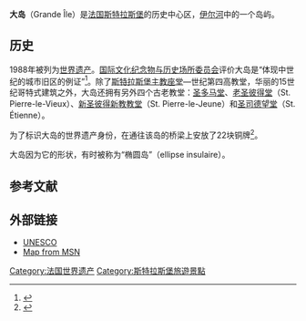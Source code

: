 {{Infobox World Heritage Site
| en_name = Strasbourg, Grande-Île and Neustadt
| fr_name = Strasbourg, Grande-Île et Neustadt
|Image       = [[File:Strasbourg_Roofs.jpg|350px]]
| country = {{FRA}}
| zh_name = [[斯特拉斯堡|斯特拉斯堡]]：大岛和[[斯特拉斯堡新城|新城]]
| criterion_c = i, ii, iv
| ID = 495
| Region = 欧洲和北美地区
| rg_year = 1988
| org_url = http://whc.unesco.org/en/list/495
}}
'''大岛'''（Grande Île）是[[法国|法国]][[斯特拉斯堡|斯特拉斯堡]]的历史中心区，[[伊尔河|伊尔河]]中的一个岛屿。

==历史==
1988年被列为[[世界遗产|世界遗产]]。[[国际文化纪念物与历史场所委员会|国际文化纪念物与历史场所委员会]]评价大岛是“体现中世纪的城市旧区的例证”<ref>{{Cite web |url=http://whc.unesco.org/archive/advisory_body_evaluation/495.pdf |title=Strasbourg Grand ile 495 |accessdate=2010-03-11 |archive-date=2008-12-19 |archive-url=https://web.archive.org/web/20081219125702/http://whc.unesco.org/archive/advisory_body_evaluation/495.pdf |dead-url=no }}</ref>。除了[[斯特拉斯堡主教座堂|斯特拉斯堡主教座堂]]—世纪第四高教堂，华丽的15世纪哥特式建筑之外，大岛还拥有另外四个古老教堂：[[圣多马教堂_(斯特拉斯堡)|圣多马堂]]、[[老圣彼得教堂_(斯特拉斯堡)|老圣彼得堂]]（St. Pierre-le-Vieux）、[[新圣彼得新教教堂|新圣彼得新教教堂]]（St. Pierre-le-Jeune）和[[圣斯德望教堂_(斯特拉斯堡)|圣司德望堂]]（St. Étienne）。

为了标识大岛的世界遗产身份，在通往该岛的桥梁上安放了22块铜牌<ref>{{cite web |url=http://www.ot-strasbourg.fr/htm_uk/pages/patrimoine.php |accessdate=2005-10-29 |title=Office de Tourisme de Strasbourg |deadurl=yes |archiveurl=https://web.archive.org/web/20051029080207/http://www.ot-strasbourg.fr/htm_uk/pages/patrimoine.php |archivedate=2005-10-29 }}</ref>。

大岛因为它的形状，有时被称为“椭圆岛”（ellipse insulaire）。

==参考文献==
{{reflist}}

==外部链接==
*[http://whc.unesco.org/en/list/495 UNESCO]{{Wayback|url=http://whc.unesco.org/en/list/495 |date=20170711122614 }}
*[https://web.archive.org/web/20090406041215/http://maps.msn.se/%280cgxfauny3aqmb45pncjx255%29/map.aspx?C=48.582%2C7.74655&L=EUR&A=3.25&S=800%2C740 Map from MSN]

{{法国世界遗产}}

{{coord|48|34|58.8|N|7|44|52.8|E|region:FR_type:isle|display=title}}


[[Category:法国世界遗产|Category:法国世界遗产]]
[[Category:斯特拉斯堡旅遊景點|Category:斯特拉斯堡旅遊景點]]